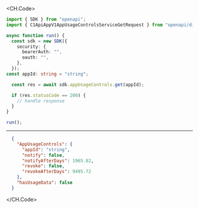 
<CH.Code>
```typescript Get.ts
import { SDK } from "openapi";
import { C1ApiAppV1AppUsageControlsServiceGetRequest } from "openapi/dist/models/operations";

async function run() {
  const sdk = new SDK({
    security: {
      bearerAuth: "",
      oauth: "",
    },
  });
const appId: string = "string";

  const res = await sdk.appUsageControls.get(appId);

  if (res.statusCode == 200) {
    // handle response
  }
}

run();
```
---

```json Example Response
  {
    "AppUsageControls": {
      "appId": "string",
      "notify": false,
      "notifyAfterDays": 1965.82,
      "revoke": false,
      "revokeAfterDays": 9495.72
    },
    "hasUsageData": false
  }
```
</CH.Code>
